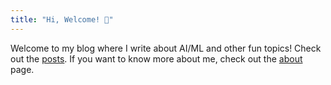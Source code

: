 ```yaml
---
title: "Hi, Welcome! 👋"
---
```


Welcome to my blog where I write about AI/ML and other fun topics! Check out the [posts](posts.qmd). 
If you want to know more about me, check out the [about](about.qmd) page.